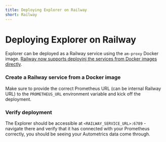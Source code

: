 ```yaml
---
title: Deploying Explorer on Railway
short: Railway
---
```


# Deploying Explorer on Railway

Explorer can be deployed as a Railway service using the `am-proxy` Docker image. [Railway now supports deployinj the services from Docker images directly](https://railway.app/changelog/2023-09-01-cron-jobs-ui#docker-image-registry-deploys-ga).

<Steps>

### Create a Railway service from a Docker image

Make sure to provide the correct Prometheus URL (can be internal Railway URL) to the `PROMETHEUS_URL` environment variable and kick off the deployment.

### Verify deployment

The Explorer should be accessible at `<RAILWAY_SERVICE_URL>:6789` - navigate there and verify that it has connected with your Prometheus correctly, you should be seeing your Autometrics data come through.

</Steps>
